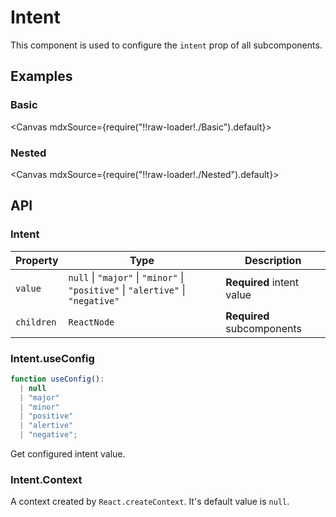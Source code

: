 
<Meta title="Configs/Intent" />

# Intent

This component is used to configure the `intent` prop of all subcomponents.

## Examples

### Basic

<Canvas mdxSource={require("!!raw-loader!./Basic").default}>
  <Story id="examples-intent--basic" />
</Canvas>

### Nested

<Canvas mdxSource={require("!!raw-loader!./Nested").default}>
  <Story id="examples-intent--nested" />
</Canvas>

## API

### Intent

| Property   | Type                                                                             | Description                |
| ---------- | -------------------------------------------------------------------------------- | -------------------------- |
| `value`    | `null` \| `"major"` \| `"minor"` \| `"positive"` \| `"alertive"` \| `"negative"` | **Required** intent value  |
| `children` | `ReactNode`                                                                      | **Required** subcomponents |

### Intent.useConfig

```ts
function useConfig():
  | null
  | "major"
  | "minor"
  | "positive"
  | "alertive"
  | "negative";
```

Get configured intent value.

### Intent.Context

A context created by `React.createContext`. It's default value is `null`.
